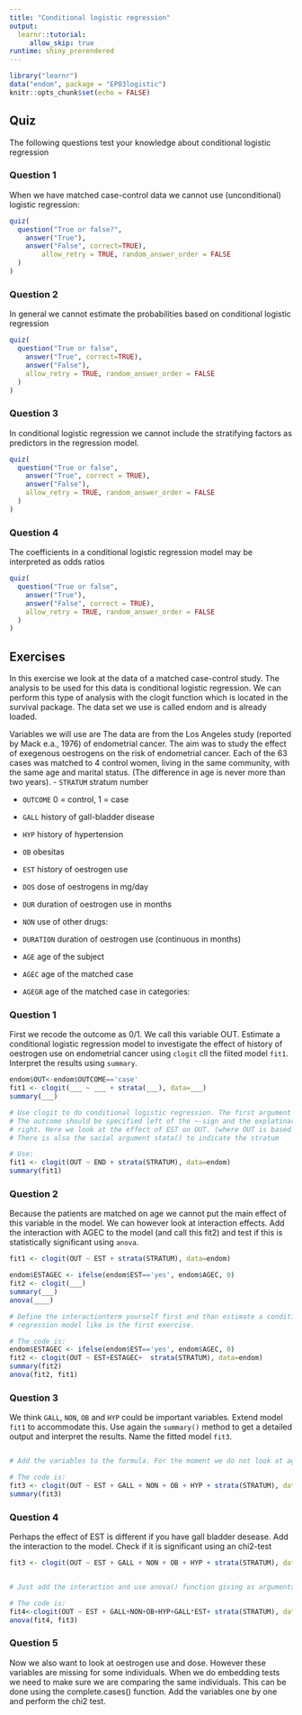 ```yaml
---
title: "Conditional logistic regression"
output: 
  learnr::tutorial:
     allow_skip: true
runtime: shiny_prerendered
---
```


```r
library("learnr")
data("endom", package = "EP03logistic")
knitr::opts_chunk$set(echo = FALSE)
```


## Quiz

The following questions test your knowledge about conditional logistic regression

### Question 1

When we have matched case-control data we cannot use (unconditional) logistic regression:
```r
quiz(
  question("True or false?",
    answer("True"),
    answer("False", correct=TRUE),
        allow_retry = TRUE, random_answer_order = FALSE
  )
)
```

### Question 2

In general we cannot estimate the probabilities based on conditional logistic regression
```r
quiz(
  question("True or false",
    answer("True", correct=TRUE),
    answer("False"),
    allow_retry = TRUE, random_answer_order = FALSE
  )
)
```

### Question 3

In conditional logistic regression we cannot include the stratifying factors as predictors in the regression model.
```r
quiz(
  question("True or false",
    answer("True", correct = TRUE),
    answer("False"),
    allow_retry = TRUE, random_answer_order = FALSE
  )
)
```

### Question 4

The coefficients in a conditional logistic regression model may be interpreted as odds ratios
```r
quiz(
  question("True or false",
    answer("True"),
    answer("False", correct = TRUE),
    allow_retry = TRUE, random_answer_order = FALSE
  )
)
```

## Exercises

In this exercise we look at the data of a matched case-control study. The analysis to be used for this data is conditional logistic regression. We can perform this type of analysis with the clogit function which is located in the survival package. The data set we use is called endom and is already loaded.

Variables we will use are
The data are from the Los Angeles study (reported by Mack e.a., 1976) of endometrial
cancer. The aim was to study the effect of exegenous oestrogens on the risk of
endometrial cancer. Each of the 63 cases was matched to 4 control women, living in the
same community, with the same age and marital status. (The difference in age is never
more than two years).
- `STRATUM` stratum number

- `OUTCOME` 0 = control, 1 = case

- `GALL` history of gall-bladder disease 

- `HYP` history of hypertension 

- `OB` obesitas 

- `EST` history of oestrogen use 

- `DOS` dose of oestrogens in mg/day 

- `DUR` duration of oestrogen use in months 

- `NON` use of other drugs: 

- `DURATION`  duration of oestrogen use (continuous in months)

- `AGE` age of the subject

- `AGEC` age of the matched case

- `AGEGR` age of the matched case in categories: 

### Question 1

First we recode the outcome as 0/1. We call this variable OUT. Estimate a conditional logistic regression model to investigate the effect of history of oestrogen use on endometrial cancer  using `clogit` cll the fiited model `fit1`. Interpret the results using `summary`.

```r
endom$OUT<-endom$OUTCOME=='case'
fit1 <- clogit(___ ~ ___ + strata(___), data=___)
summary(___)

```
```r
# Use clogit to do conditional logistic regression. The first argument is the model formula
# The outcome should be specified left of the ~-sign and the explatinary variables go on the 
# right. Here we look at the effect of EST on OUT. (where OUT is based on outcome).
# There is also the sacial argument stata() to indicate the stratum
```
```r
# Use:
fit1 <- clogit(OUT ~ END + strata(STRATUM), data=endom)
summary(fit1)
```

### Question 2

Because the patients are matched on age we cannot put the main effect of this variable in the model.  We can however look at interaction effects. Add the interaction with AGEC to the model (and call this fit2) and test if this is statistically significant using `anova`.


```r
fit1 <- clogit(OUT ~ EST + strata(STRATUM), data=endom)
```

```r
endom$ESTAGEC <- ifelse(endom$EST=='yes', endom$AGEC, 0)
fit2 <- clogit(___)
summary(___)
anova(____)

```

```r
# Define the interactionterm yourself first and than estimate a conditional logistic
# regression model like in the first exercise.
```
```r
# The code is:
endom$ESTAGEC <- ifelse(endom$EST=='yes', endom$AGEC, 0)
fit2 <- clogit(OUT ~ EST+ESTAGEC+  strata(STRATUM), data=endom)
summary(fit2)
anova(fit2, fit1)
```

### Question 3

We think  `GALL`, `NON`, `OB` and `HYP` could be important variables. Extend model `fit1` to accommodate this. Use again the `summary()` method to get a detailed output and 
interpret the results. Name the fitted model `fit3`.

```r

```

```r
# Add the variables to the formula. For the moment we do not look at age. 
```
```r
# The code is:
fit3 <- clogit(OUT ~ EST + GALL + NON + OB + HYP + strata(STRATUM), data = endom)
summary(fit3)
```

### Question 4

Perhaps the effect of EST is different if you have gall bladder desease. Add the interaction to the model. Check if it is significant using an chi2-test

```r
fit3 <- clogit(OUT ~ EST + GALL + NON + OB + HYP + strata(STRATUM), data = endom)
```

```r

```

```r
# Just add the interaction and use anova() function giving as arguments the two models
```

```r
# The code is:
fit4<-clogit(OUT ~ EST + GALL+NON+OB+HYP+GALL*EST+ strata(STRATUM), data=endom)
anova(fit4, fit3)
```

### Question 5

Now we also want to look at oestrogen use and dose. However these variables are missing for some individuals. When we do embedding tests we need to make sure we are comparing the same 
individuals. This can be done using the complete.cases() function.
Add the variables one by one and perform the chi2 test.


```r

```

```r

```
```r
```
